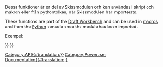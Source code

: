 <languages/>
<div class="mw-translate-fuzzy">
Dessa funktioner är en del av Skissmodulen och kan användas i skript och makron eller från pythontolken, när Skissmodulen har importerats.
</div>

These functions are part of the [[Draft Workbench|Draft Workbench]] and can be used in [[macros|macros]] and from the [[Python|Python]] console once the {{incode|Draft}} module has been imported.

Exempel:
{{Code|code=
import FreeCAD, Draft

myrect = Draft.makeRectangle(4, 3)
mydistance = FreeCAD.Vector(2, 2, 0)
Draft.move(myrect, mydistance)
}}

{{APIFunction|cut|FreeCAD.Object, FreeCAD.Object|Returnerar ett klippt objekt som gjorts från skillnaden mellan 2 givna objekt. Originalobjekten göms.|Det nyligen skapade objektet}}

{{APIFunction|extrude|FreeCAD.Object, Vector|Extruderar det givna objektet i den riktning som ges av vektorn. Originalobjektet göms.|Det nyligen skapade objektet}}

{{APIFunction|formatObject|FreeCAD.Object, [FreeCAD.Object]|Denna funktion tillämpar de nuvarande egenskaperna som ställts in i Skiss verktygslådan på det givna objektet (linjefärg och linjebredd), eller om ett andra objekt är specificerat så kopieras egenskaperna från det. Det placerar också objektet i konstruktionsgruppen om konstrktion knappen trycks ned.|Ingenting}}

{{APIFunction|fuse|FreeCAD.Object, FreeCAD.Object|Returnerar ett objekt som gjorts från föreningen av de 2 givna objekten. Om objekten är koplanära, så används en speciell Skisstråd, annars så är det slutliga objektet an standard Del förening.|Det nyligen skapade objektet}}

{{APIFunction|getDraftPath|[string]|Returnerar användaren eller systemsökvägen varifrån Skissmodulen körs. Om en delsökväg eller filnamn anges, så returneras den fulla sökvägen till delsökvägen inuti Skiismodulen.|En filsökväg}}

{{APIFunction|getGroupContents|list|Skannar den givna listan rekursivet efter grupper. Om grupper hittas, så adderas dess innehåll till llistan.|En lista med FreeCAD Objekt}}

{{APIFunction|getRealName|string|Tar bort efterföljande nummer fårn ett objektnamn.|Det nedkortade objektnamnet}}

{{APIFunction|getSelection| |Returnerar det nuvarande FreeCAD valet.|Det nuvarande FreeCAD valet.}}

{{APIFunction|makeCircle|radius, [placement], [facemode], [startangle], [endangle]|Skapar ett cirkelobjekt med given radie. Om en placering ges, så används den. Om facemode är falskt, så visas cirkeln som en trådram, annars som en yta. Om startangle OCH endangle är givna (i grader), så används de och objektet visas som en cirkelbåge.|Det nyligen skapade objektet.}}

{{APIFunction|makeDimension|Vector, Vector, [Vector] or FreeCAD.Object, int, int, [Vector]|Skapar ett Dimensioneringsobjekt som mäter distansen mellan den första och den andra vektorn, med dimensionslinjen passerande genom den tredje vektorn. Nuvarande linjebredd och färg från Skissverktygslådan kommer att användas. Istället för 2 vektorer, så kan du även använda ett FreeCAD objekt, och två heltal (och valfritt, en vektor där dimensionlinjen måste passera). I det fallet, så kommer dimensionen att associeras med objektet, och mäta två av dess hörn, som indikeras av de två givna indexnumren.|Det nyligen skapade objektet.}}

{{APIFunction|makeLine|Vector, Vector|Skapar en linje mellan de två givna vektorerna. Nuvarande linjebredd och färg från Skissverktygslådan kommer att användas.|Det nyligen skapade objektet.}}

{{APIFunction|makeRectangle|length, width, [placement], [facemode]|Skapar ett Rektangelobjekt med längden i X riktningen och höjden i Y riktningen. Om en placering ges, så navänds den. Om facemode är falskt, så visas rektangeln som en trådram, annars som en yta. Nuvarande linjebredd och färg från Skissverktygslådan kommer att användas.|Det nyligen skapade objektet.}}

{{APIFunction|makeText|string or list, [Vector], [screenmode]|Skapar ett Textobjekt vid den givna punkten om en vektor finns, som innehåller strängen eller de strängar som ges i listan, en sträng per rad. Nuvarande färg från Skissverktygslådan och texthöjd samt typsnitt som specificerats i alternativ, används. Om screenmode är sant, så kommer texten alltid att visas mot vyriktningen, annars så läggs den på XY planet.|Det nyligen skapade objektet.}}

{{APIFunction|makeWire|list or Part.Wire, [closed], [placement], [facemode]|Skapar ett trådobjekt från den givna listan med vektorer eller från den givna Tråden. Om closed är sant eller om den första och den sista punkten är identisk, så är tråden sluten. Om facemode är Sant (och tråden är sluten), så kommer tråden att visas fylld. Nuvarande linjebredd och färg från Skissverktygslådan kommer att användas.|Det nyligen skapade objektet.}}

{{APIFunction|move|FreeCAD.Object or list, Vector, [copymode]|Flyttar det givna objektet eller objekten som finns i den givna listan, i den riktning och distans som indikeras av den givna vektorn. Om copymode är Sant, så flyttas inte de aktuella objekten, utan kopior skapas istället.|Objekt(en) (eller dess kopior om copymode var Sant).}}

{{APIFunction|precision| |Returnerar precisionsvärdet från användarinställningarna i Skiss.|Ett heltal.}}

{{APIFunction|rotate|FreeCAD.Object or list, angle, [center], [axis] ,[copymode]|Roterar det givna objektet eller objekten som finns i den givna listan, med given vinkel runt ett givet centrum, och använder axis som rotationsaxel. Om axis är ospecificerat, så kommer rotationen at ske runt den vertikala Z axeln. Om copymode är Sant, så flyttas inte de aktuella objekten, utan kopior skapas istället.|Objekt(en) (eller dess kopior om copymode var Sant).}}

{{APIFunction|scale|FreeCAD.Object or list, vector, [center], [copymode]|Skalar det givna objektet eller objekten som finns i den givna listan  med en skalfaktor don definieras av den givna vektorn (i X, Y och Z riktningarna) runt ett givet centrum. Om copymode är Sant, så flyttas inte de aktuella objekten, utan kopior skapas istället.|Objekt(en) (eller dess kopior om copymode var Sant).}}

{{APIFunction|select|FreeCAD.Object|Avmarkerar allting och markerar bara det givna objektet|Ingenting.}}

{{APIFunction|shapify|FreeCAD.Object|Omvandlar ett parametriskt formobjekt till icke-parametriskt.|Det nya objektet.}}

{{APIFunction|draftify|FreeCAD.Object or list|Omvandlar det givna objektet eller varje objekt i den givna listan till Skiss parametriska trådar.|Ingenting.}}

{{APIFunction|getSVG|FreeCAD.Object, [linemodifier], [textmodifier], [(u,v)]|Skapar en SVG representation av det givna objektet. linemodifier attributet är en skalfaktor (i procent) för linjebredd, och textmodifier för textstorlek. Du kan alternativt också ange en tupel med vektorer för att definiera ett projektionsplan, annars så kommer geometrin att projiceras på XY planet.|en sträng som innehåller en SVG representation av det givna objektet.}}

{{Draft Tools navi{{#translation:}}}}
{{Userdocnavi{{#translation:}}}}
[[Category:API{{#translation:}}]]
[[Category:Poweruser Documentation{{#translation:}}]]

{{clear}}